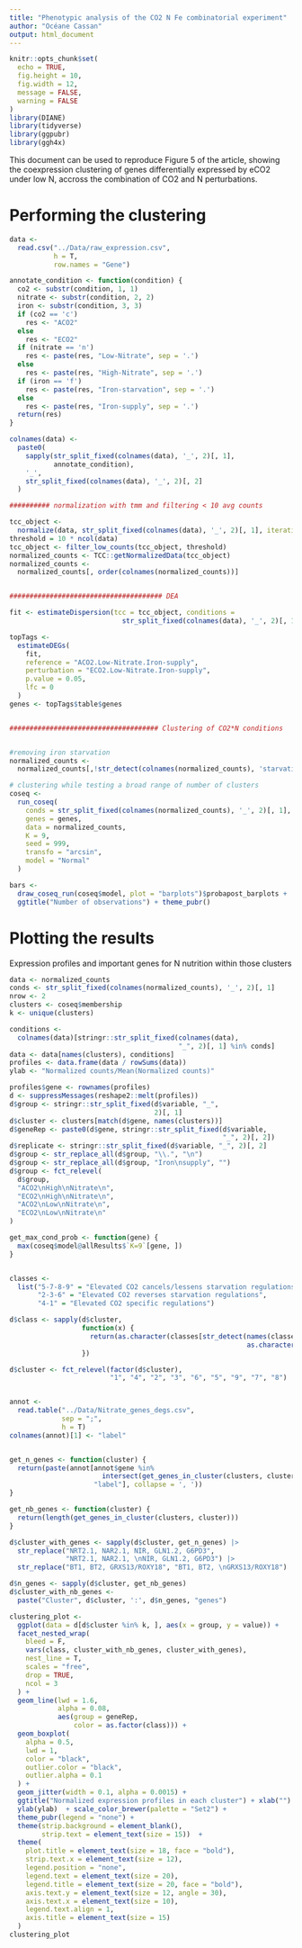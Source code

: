 ---
title: "Phenotypic analysis of the CO2 N Fe combinatorial experiment"
author: "Océane Cassan"
output: html_document
---
  
  
```{r setup, include=FALSE}
knitr::opts_chunk$set(
  echo = TRUE,
  fig.height = 10,
  fig.width = 12,
  message = FALSE,
  warning = FALSE
)
library(DIANE)
library(tidyverse)
library(ggpubr)
library(ggh4x)
```

This document can be used to reproduce Figure 5 of the article, showing the coexpression clustering of genes differentially expressed by eCO2 under low N, accross the combination of CO2 and N perturbations.


# Performing the clustering

```{r}

data <-
  read.csv("../Data/raw_expression.csv",
           h = T,
           row.names = "Gene")

annotate_condition <- function(condition) {
  co2 <- substr(condition, 1, 1)
  nitrate <- substr(condition, 2, 2)
  iron <- substr(condition, 3, 3)
  if (co2 == 'c')
    res <- "ACO2"
  else
    res <- "ECO2"
  if (nitrate == 'n')
    res <- paste(res, "Low-Nitrate", sep = '.')
  else
    res <- paste(res, "High-Nitrate", sep = '.')
  if (iron == 'f')
    res <- paste(res, "Iron-starvation", sep = '.')
  else
    res <- paste(res, "Iron-supply", sep = '.')
  return(res)
}

colnames(data) <-
  paste0(
    sapply(str_split_fixed(colnames(data), '_', 2)[, 1],
           annotate_condition),
    '_',
    str_split_fixed(colnames(data), '_', 2)[, 2]
  )

########## normalization with tmm and filtering < 10 avg counts

tcc_object <-
  normalize(data, str_split_fixed(colnames(data), '_', 2)[, 1], iteration = FALSE)
threshold = 10 * ncol(data)
tcc_object <- filter_low_counts(tcc_object, threshold)
normalized_counts <- TCC::getNormalizedData(tcc_object)
normalized_counts <-
  normalized_counts[, order(colnames(normalized_counts))]


###################################### DEA

fit <- estimateDispersion(tcc = tcc_object, conditions =
                            str_split_fixed(colnames(data), '_', 2)[, 1])

topTags <-
  estimateDEGs(
    fit,
    reference = "ACO2.Low-Nitrate.Iron-supply",
    perturbation = "ECO2.Low-Nitrate.Iron-supply",
    p.value = 0.05,
    lfc = 0
  )
genes <- topTags$table$genes


##################################### Clustering of CO2*N conditions


#removing iron starvation
normalized_counts <-
  normalized_counts[,!str_detect(colnames(normalized_counts), 'starvation')]

# clustering while testing a broad range of number of clusters
coseq <-
  run_coseq(
    conds = str_split_fixed(colnames(normalized_counts), '_', 2)[, 1],
    genes = genes,
    data = normalized_counts,
    K = 9,
    seed = 999,
    transfo = "arcsin",
    model = "Normal"
  )

bars <-
  draw_coseq_run(coseq$model, plot = "barplots")$probapost_barplots +
  ggtitle("Number of observations") + theme_pubr()

```


# Plotting the results

Expression profiles and important genes for N nutrition within those clusters

```{r}

data <- normalized_counts
conds <- str_split_fixed(colnames(normalized_counts), '_', 2)[, 1]
nrow <- 2
clusters <- coseq$membership
k <- unique(clusters)

conditions <-
  colnames(data)[stringr::str_split_fixed(colnames(data),
                                          "_", 2)[, 1] %in% conds]
data <- data[names(clusters), conditions]
profiles <- data.frame(data / rowSums(data))
ylab <- "Normalized counts/Mean(Normalized counts)"

profiles$gene <- rownames(profiles)
d <- suppressMessages(reshape2::melt(profiles))
d$group <- stringr::str_split_fixed(d$variable, "_",
                                    2)[, 1]
d$cluster <- clusters[match(d$gene, names(clusters))]
d$geneRep <- paste0(d$gene, stringr::str_split_fixed(d$variable,
                                                     "_", 2)[, 2])
d$replicate <- stringr::str_split_fixed(d$variable, "_", 2)[, 2]
d$group <- str_replace_all(d$group, "\\.", "\n")
d$group <- str_replace_all(d$group, "Iron\nsupply", "")
d$group <- fct_relevel(
  d$group,
  "ACO2\nHigh\nNitrate\n",
  "ECO2\nHigh\nNitrate\n",
  "ACO2\nLow\nNitrate\n",
  "ECO2\nLow\nNitrate\n"
)

get_max_cond_prob <- function(gene) {
  max(coseq$model@allResults$`K=9`[gene, ])
}


classes <-
  list("5-7-8-9" = "Elevated CO2 cancels/lessens starvation regulations",
       "2-3-6" = "Elevated CO2 reverses starvation regulations",
       "4-1" = "Elevated CO2 specific regulations")

d$class <- sapply(d$cluster,
                  function(x) {
                    return(as.character(classes[str_detect(names(classes), 
                                                           as.character(x))]))
                  })

d$cluster <- fct_relevel(factor(d$cluster),
                         "1", "4", "2", "3", "6", "5", "9", "7", "8")


annot <-
  read.table("../Data/Nitrate_genes_degs.csv",
             sep = ";",
             h = T)
colnames(annot)[1] <- "label"


get_n_genes <- function(cluster) {
  return(paste(annot[annot$gene %in%
                       intersect(get_genes_in_cluster(clusters, cluster), annot$gene), 
                     "label"], collapse = ', '))
}

get_nb_genes <- function(cluster) {
  return(length(get_genes_in_cluster(clusters, cluster)))
}

d$cluster_with_genes <- sapply(d$cluster, get_n_genes) |>
  str_replace("NRT2.1, NAR2.1, NIR, GLN1.2, G6PD3",
              "NRT2.1, NAR2.1, \nNIR, GLN1.2, G6PD3") |>
  str_replace("BT1, BT2, GRXS13/ROXY18", "BT1, BT2, \nGRXS13/ROXY18")

d$n_genes <- sapply(d$cluster, get_nb_genes)
d$cluster_with_nb_genes <-
  paste("Cluster", d$cluster, ':', d$n_genes, "genes")

clustering_plot <-
  ggplot(data = d[d$cluster %in% k, ], aes(x = group, y = value)) +
  facet_nested_wrap(
    bleed = F,
    vars(class, cluster_with_nb_genes, cluster_with_genes),
    nest_line = T,
    scales = "free",
    drop = TRUE,
    ncol = 3
  ) +
  geom_line(lwd = 1.6,
            alpha = 0.08,
            aes(group = geneRep,
                color = as.factor(class))) +
  geom_boxplot(
    alpha = 0.5,
    lwd = 1,
    color = "black",
    outlier.color = "black",
    outlier.alpha = 0.1
  ) +
  geom_jitter(width = 0.1, alpha = 0.0015) +
  ggtitle("Normalized expression profiles in each cluster") + xlab("") +
  ylab(ylab)  + scale_color_brewer(palette = "Set2") +
  theme_pubr(legend = "none") +
  theme(strip.background = element_blank(),
        strip.text = element_text(size = 15))  +
  theme(
    plot.title = element_text(size = 18, face = "bold"),
    strip.text.x = element_text(size = 12),
    legend.position = "none",
    legend.text = element_text(size = 20),
    legend.title = element_text(size = 20, face = "bold"),
    axis.text.y = element_text(size = 12, angle = 30),
    axis.text.x = element_text(size = 10),
    legend.text.align = 1,
    axis.title = element_text(size = 15)
  )
clustering_plot
```


